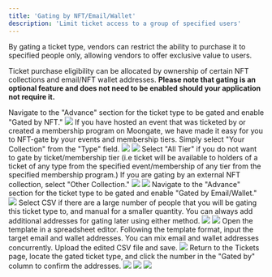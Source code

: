 ```yaml
---
title: 'Gating by NFT/Email/Wallet'
description: 'Limit ticket access to a group of specified users'
---
```


By gating a ticket type, vendors can restrict the ability to purchase it to specified people only, allowing vendors to offer exclusive value to users. 

Ticket purchase eligibility can be allocated by ownership of certain NFT collections and email/NFT wallet addresses. **Please note that gating is an optional feature and does not need to be enabled should your application not require it.**

<AccordionGroup>
  <Accordion title="Gating by NFT">
    <Steps>
        <Step title="Enable NFT-gating">
            Navigate to the "Advance" section for the ticket type to be gated and enable "Gated by NFT."
            <img src="/images/Creating Campaign/Ticketing/Gating/NFT Gate Toggle.png"/>
        </Step>
        <Step title="Select NFT Collection to Gate By">
            If you have hosted an event that was ticketed by or created a membership program on Moongate, we have made it easy for you to NFT-gate by your events and membership tiers. Simply select "Your Collection" from the "Type" field.
            <img src="/images/Creating Campaign/Ticketing/Gating/Your Collection Toggle.png"/>
            <Accordion title="Your Collection">
                <img src="/images/Creating Campaign/Ticketing/Gating/NFT Gate Toggle.png"/>
                <Steps>
                    <Step title="Select the target event/membership program from the 'NFT Collection' field.">
                    </Step>
                    <Step title="Select the target ticket/membership tier from the 'Type' field.">
                        Select "All Tier" if you do not want to gate by ticket/membership tier (i.e ticket will be available to holders of a ticket of any type from the specified event/membership of any tier from the specified membership program.)
                    </Step>
                </Steps>
            </Accordion>
            If you are gating by an external NFT collection, select "Other Collection."
            <img src="/images/Creating Campaign/Ticketing/Gating/Other Collection Toggle.png"/>
            <Accordion title="Other Collection">
                <img src="/images/Creating Campaign/Ticketing/Gating/Select Network.gif"/>
                <Steps>
                    <Step title="Select the network on which the target NFT collection is hosted.">
                    </Step>
                    <Step title="Enter the NFT collections' contract address.">
                    </Step>
                </Steps>
            </Accordion>
        </Step>
    </Steps>
  </Accordion>
  <Accordion title="Gating by Email/Wallet (Whitelisting)">
    <Steps>
        <Step title="Enable Email/Wallet-gating">
            Navigate to the "Advance" section for the ticket type to be gated and enable "Gated by Email/Wallet."
            <img src="/images/Creating Campaign/Ticketing/Gating/Email or Wallet Toggle.png"/>
        </Step>
        <Step title="Choose a Whitelisting Method">
            Select CSV if there are a large number of people that you will be gating this ticket type to, and manual for a smaller quantity.
            <Tip>
                You can always add additional addresses for gating later using either method.
            </Tip>
            <img src="/images/Creating Campaign/Ticketing/Gating/CSV Gate.png"/>
            <Accordion title="CSV (bulk import)">
                <Steps>
                    <Step title="Download the CSV template">
                        <img src="/images/Creating Campaign/Ticketing/Gating/Download CSV Template.png"/>
                    </Step>
                    <Step title="Add Addresses to the CSV Template">
                        Open the template in a spreadsheet editor. Following the template format, input the target email and wallet addresses. You can mix email and wallet addresses concurrently.
                    </Step>
                    <Step title="Upload the CSV">
                        Upload the edited CSV file and save.
                        <img src="/images/Creating Campaign/Ticketing/Gating/Whitelist Upload.png"/>
                    </Step>
                    <Step title="Confirm Successful Import">
                        Return to the Tickets page, locate the gated ticket type, and click the number in the "Gated by" column to confirm the addresses.
                        <img src="/images/Creating Campaign/Ticketing/Gating/Whitelist Confirmation 1.png"/>
                        <img src="/images/Creating Campaign/Ticketing/Gating/Whitelist Confirmation 2.png"/>
                    </Step>
                </Steps>
            </Accordion>
            <img src="/images/Creating Campaign/Ticketing/Gating/Manual Gate.png"/>
            <Accordion title="Manual">
                <Steps>
                    <Step title="Click 'Add Whitelist' and input an email/wallet address">
                    </Step>
                    <Step title="">
                    </Step>            
                </Steps>
            </Accordion>
        </Step>
    </Steps>
  </Accordion>
</AccordionGroup>